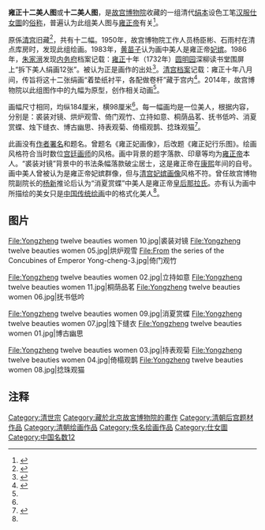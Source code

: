 '''雍正十二美人图'''或'''十二美人图'''，是[[故宫博物院|故宫博物院]]收藏的一组清代[[绢本|绢本]]设色工笔[[汉服|汉服]][[仕女圖|仕女圖]]的[[俗名|俗称]]，普遍认为此组美人图与[[雍正帝|雍正帝]]有关<ref>{{Cite web |url=http://book.ifeng.com/shuxun/detail_2013_05/30/25896965_0.shtml |title=《紫禁城》：名家共论故宫藏“美人图” |accessdate=2016-03-30 |author=责任编辑：严彬 |date=2013-05-30 |work= |publisher=凤凰网，来源：凤凰读书 |language=Zh-hans |archive-date=2016-04-11 |archive-url=https://web.archive.org/web/20160411154811/http://book.ifeng.com/shuxun/detail_2013_05/30/25896965_0.shtml |dead-url=no }}</ref>。

原係[[清宫|清宫]]旧藏<ref name="a3">{{Cite web|url=http://news.xinhuanet.com/shuhua/2012-02/17/c_122717856.htm|title=揭秘故宫馆藏"十二美人图" （组图）|accessdate=2016-03-30|author=责任编辑：谭雪莉|date=|work=|publisher=新华网，来源：国际在线|language=Zh-hans|deadurl=yes|archiveurl=https://web.archive.org/web/20120302191857/http://news.xinhuanet.com/shuhua/2012-02/17/c_122717856.htm|archivedate=2012-03-02}}</ref>，共有十二幅。1950年，故宫博物院工作人员杨臣彬、石雨村在清点库房时，发现此组绘画。1983年，[[黄苗子|黄苗子]]认为画中美人是雍正帝[[妃嫔|妃嫔]]。1986年，[[朱家溍|朱家溍]]发现[[内务府|内务府]]档案记载：[[雍正|雍正]]十年（1732年）[[圆明园|圆明园]]深柳读书堂围屏上“拆下美人绢画12张”。被认为正是画作的出处<ref name="a1">{{Cite web |url=http://news.163.com/13/1123/14/9ECFJK7U00014AED.html |title=雍正“十二美人图”之谜 |accessdate=2016-03-30 |author= |date=2013-11-23 |work=祝勇 |publisher=网易，来源：北京晚报(北京) |language=Zh-hans |archive-url=https://web.archive.org/web/20160411194327/http://news.163.com/13/1123/14/9ECFJK7U00014AED.html |archive-date=2016-04-11 |dead-url=yes }}</ref>。[[清宫档案|清宫档案]]记载：雍正十年八月间，传旨将这十二张绢画“着垫纸衬平，各配做卷杆”藏于宫内<ref>{{Cite web|url=http://news.xinhuanet.com/shuhua/2012-02/17/c_122717856_2.htm|title=揭秘故宫馆藏"十二美人图" （组图）|accessdate=2016-03-30|author=责任编辑：谭雪莉|date=|work=|publisher=新华网，来源：国际在线|language=Zh-hans|deadurl=yes|archiveurl=https://web.archive.org/web/20160413142724/http://news.xinhuanet.com/shuhua/2012-02/17/c_122717856_2.htm|archivedate=2016-04-13}}</ref>。2014年，故宫博物院以此组图作中的九幅为原型，创作相关动画<ref name="a2"/>。

画幅尺寸相同，均纵184厘米，横98厘米<ref name="a3"/>。每一幅画均是一位美人，根据内容，分别是：裘装对镜、烘炉观雪、倚门观竹、立持如意、桐荫品茗、抚书低吟、消夏赏蝶、烛下缝衣、博古幽思、持表观菊、倚榻观鹊、捻珠观猫<ref name="a2">{{Cite web |url=http://culture.people.com.cn/n/2014/1210/c87423-26179825.html |title=雍正女神风情万种 故宫《十二美人图》“动”起来[图] |accessdate=2016-03-30 |author=记者：许心怡 |date=2014-12-10 |work= |publisher=人民网，来源 |language=Zh-hans |archive-date=2015-03-18 |archive-url=https://web.archive.org/web/20150318074500/http://culture.people.com.cn/n/2014/1210/c87423-26179825.html |dead-url=no }}</ref>。

此画没有[[無名氏|作者署名]]和题名。曾题名《雍正妃画像》，后改题《雍正妃行乐图》。绘画风格符合当时数位[[宫廷画师|宫廷画师]]的风格。画中背景的题字落款、印章等均为[[雍正帝|雍正帝]]本人。“裘装对镜”背景中的书法条幅落款破尘居士，这是雍正帝在[[康熙|康熙]]年间的自号。画中美人曾被认为是雍正帝妃嫔群像，但与[[清朝後宮|清宫妃嫔画像]]风格不符。曾任故宫博物院副院长的[[杨新_(1940年)|杨新]]推论后认为“消夏赏蝶”中美人是雍正帝[[孝敬憲皇后|皇后那拉氏]]。亦有认为画中所描绘的美女只是[[中国画|中国传统绘画]]中的格式化美人<ref name="a1"/>。

== 图片 ==
<gallery widths=220px  heights=200px>

File:Yongzheng twelve beauties women 10.jpg|裘装对镜
File:Yongzheng twelve beauties women 05.jpg|烘炉观雪
File:From the series of the Concubines of Emperor Yong-cheng-3.jpg|倚门观竹

File:Yongzheng twelve beauties women 02.jpg|立持如意
File:Yongzheng twelve beauties women 11.jpg|桐荫品茗
File:Yongzheng twelve beauties women 06.jpg|抚书低吟

File:Yongzheng twelve beauties women 09.jpg|消夏赏蝶
File:Yongzheng twelve beauties women 07.jpg|烛下缝衣
File:Yongzheng twelve beauties women 01.jpg|博古幽思

File:Yongzheng twelve beauties women 03.jpg|持表观菊
File:Yongzheng twelve beauties women 04.jpg|倚榻观鹊
File:Yongzheng twelve beauties women 08.jpg|捻珠观猫
</gallery>

== 注释 ==

{{Reflist|2}}

[[Category:清世宗|Category:清世宗]]
[[Category:藏於北京故宮博物院的畫作|Category:藏於北京故宮博物院的畫作]]
[[Category:清朝后宫题材作品|Category:清朝后宫题材作品]]
[[Category:清朝绘画作品|Category:清朝绘画作品]]
[[Category:佚名绘画作品|Category:佚名绘画作品]]
[[Category:仕女圖|Category:仕女圖]]
[[Category:中国名数12|Category:中国名数12]]